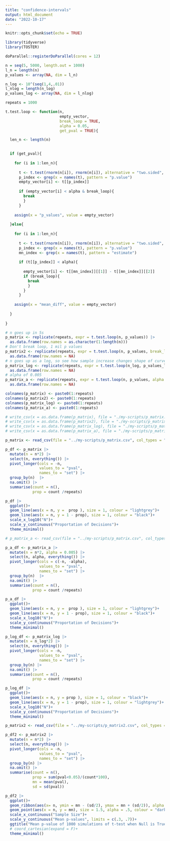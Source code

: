 ```yaml
---
title: "confidence-intervals"
output: html_document
date: "2022-10-17"
---
```


```r
knitr::opts_chunk$set(echo = TRUE)
```

```r
library(tidyverse)
library(TOSTER)

doParallel::registerDoParallel(cores = 12)
```

```r
n = seq(5, 5000, length.out = 1000)
l_n = length(n)
p_values <- array(NA, dim = l_n)

n_log <- 10^(seq(1,4,.01))
l_nlog = length(n_log)
p_values_log <- array(NA, dim = l_nlog)

repeats = 1000
```


```r
t.test.loop <- function(n, 
                        empty_vector, 
                        break_loop = TRUE, 
                        alpha = 0.05,
                        get_pval = TRUE){

  len_n <- length(n)

  
  if (get_pval){
    
    for (i in 1:len_n){
      
      t <- t.test(rnorm(n[i]), rnorm(n[i]), alternative = "two.sided", conf.level = 1 - alpha, var.equal = TRUE)
      p_index <- grep(x = names(t), pattern = "p.value")
      empty_vector[i] <- t[[p_index]]
      
      if (empty_vector[i] < alpha & break_loop){
        break
        }
      }
    
    assign(x = "p_values", value = empty_vector)
    
  }else{
    
    for (i in 1:len_n){
      
      t <- t.test(rnorm(n[i]), rnorm(n[i]), alternative = "two.sided", conf.level = 1 - alpha, var.equal = TRUE)
      p_index <- grep(x = names(t), pattern = "p.value")
      mn_index <- grep(x = names(t), pattern = "estimate")
      
      if (t[[p_index]] < alpha){
        
        empty_vector[i] <- t[[mn_index]][[1]] - t[[mn_index]][[2]]
        if (break_loop){
          break
          }
        }
      }
    
    assign(x = "mean_diff", value = empty_vector)
    
  }
 
}
```


```r
# n goes up in 5s
p_matrix <- replicate(repeats, expr = t.test.loop(n, p_values)) |>
  as.data.frame(row.names = as.character(1:length(n)))
# Don't break loop, 1 mil p values
p_matrix2 <- replicate(repeats, expr = t.test.loop(n, p_values, break_loop = FALSE)) |>
  as.data.frame(row.names = NA)
# n goes up as a log, so see how sample increase changes shape of curve
p_matrix_log <- replicate(repeats, expr = t.test.loop(n_log, p_values_log)) |>
  as.data.frame(row.names = NA)
# alpha of 0.005
p_matrix_a <- replicate(repeats, expr = t.test.loop(n, p_values, alpha = 0.005)) |>
  as.data.frame(row.names = NA)

colnames(p_matrix) <- paste0(1:repeats)
colnames(p_matrix2) <- paste0(1:repeats)
colnames(p_matrix_log) <- paste0(1:repeats)
colnames(p_matrix_a) <- paste0(1:repeats)

# write_csv(x = as.data.frame(p_matrix), file = "./my-scripts/p_matrix.csv")
# write_csv(x = as.data.frame(p_matrix2), file = "./my-scripts/p_matrix2.csv")
# write_csv(x = as.data.frame(p_matrix_log), file = "./my-scripts/p_matrix_log.csv")
# write_csv(x = as.data.frame(p_matrix_a), file = "./my-scripts/p_matrix_a.csv")
```

```r
p_matrix <- read_csv(file = "../my-scripts/p_matrix.csv", col_types = "?")
```

```r
p_df <- p_matrix |> 
  mutate(n = n*2) |> 
  select(n, everything()) |> 
  pivot_longer(cols = -n, 
               values_to = "pval", 
               names_to = "set") |> 
  group_by(n)  |> 
  na.omit() |>
  summarise(count = n(),
            prop = count /repeats)

```

```r

p_df |> 
  ggplot()+
  geom_line(aes(x = n, y =  prop ), size = 1, colour = "lightgrey")+
  geom_line(aes(x = n, y = 1 - prop), size = 1, colour = "black")+
  scale_x_log10("N")+
  scale_y_continuous("Proportation of Decisions")+
  theme_minimal()
```

```r
# p_matrix_a <- read_csv(file = "../my-scripts/p_matrix.csv", col_types = "?")

p_a_df <- p_matrix_a |> 
  mutate(n = n*2, alpha = 0.005) |> 
  select(n, alpha, everything()) |> 
  pivot_longer(cols = c(-n, -alpha), 
               values_to = "pval", 
               names_to = "set") |> 
  group_by(n)  |> 
  na.omit() |>
  summarise(count = n(),
            prop = count /repeats)

```

```r
p_a_df |> 
  ggplot()+
  geom_line(aes(x = n, y =  prop ), size = 1, colour = "lightgrey")+
  geom_line(aes(x = n, y = 1 - prop), size = 1, colour = "black")+
  scale_x_log10("N")+
  scale_y_continuous("Proportation of Decisions")+
  theme_minimal()
```


```r
p_log_df <- p_matrix_log |> 
  mutate(n = n_log*2) |> 
  select(n, everything()) |> 
  pivot_longer(cols = -n, 
               values_to = "pval", 
               names_to = "set") |> 
  group_by(n) |> 
  na.omit() |> 
  summarise(count = n(), 
            prop = count /repeats)

```

```r

p_log_df |> 
  ggplot()+
  geom_line(aes(x = n, y = prop ), size = 1, colour = "black")+
  geom_line(aes(x = n, y = 1 - prop), size = 1, colour = "lightgrey")+
  scale_x_log10("N")+
  scale_y_continuous("Proportation of Decisions")+
  theme_minimal()
```


```r
p_matrix2 <- read_csv(file = "../my-scripts/p_matrix2.csv", col_types = "?")
```

```r
p_df2 <- p_matrix2 |> 
  mutate(n = n*2) |> 
  select(n, everything()) |> 
  pivot_longer(cols = -n, 
               values_to = "pval", 
               names_to = "set") |> 
  group_by(n) |> 
  na.omit() |> 
  summarise(count = n(),
            prop = sum(pval<0.05)/(count*100), 
            mn = mean(pval), 
            sd = sd(pval))

```

```r
p_df2 |> 
  ggplot()+
  geom_ribbon(aes(x= n, ymin = mn - (sd/2), ymax = mn + (sd/2)), alpha = .4, fill = "lightblue")+
  geom_point(aes(x = n, y = mn), size = 1.5, alpha = .5, colour = "darkblue")+
  scale_x_continuous("Sample Size")+
  scale_y_continuous("Mean p-values", limits = c(.3, .7))+
  ggtitle("Mean p-value of 1000 simulations of t-test when Null is True, at various sample sizes")+
  # coord_cartesian(expand = F)+
  theme_minimal()
```